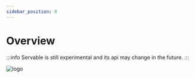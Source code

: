 ```yaml
---
sidebar_position: 0
---
```


# Overview

:::info
Servable is still experimental and its api may change in the future.
:::

![logo](/img/icon.svg)
